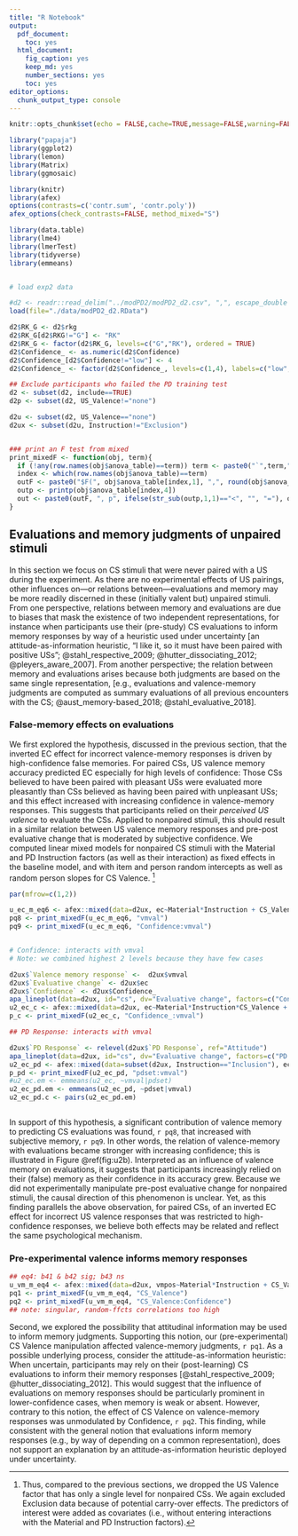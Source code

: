 ```yaml
---
title: "R Notebook"
output:
  pdf_document:
    toc: yes
  html_document:
    fig_caption: yes
    keep_md: yes
    number_sections: yes
    toc: yes
editor_options:
  chunk_output_type: console
---
```


```r
knitr::opts_chunk$set(echo = FALSE,cache=TRUE,message=FALSE,warning=FALSE)

library("papaja")
library(ggplot2)
library(lemon)
library(Matrix)
library(ggmosaic)

library(knitr)
library(afex)
options(contrasts=c('contr.sum', 'contr.poly'))
afex_options(check_contrasts=FALSE, method_mixed="S")

library(data.table)
library(lme4)
library(lmerTest)
library(tidyverse)
library(emmeans)


# load exp2 data

#d2 <- readr::read_delim("../modPD2/modPD2_d2.csv", ",", escape_double = FALSE, trim_ws = TRUE)
load(file="./data/modPD2_d2.RData")

d2$RK_G <- d2$rkg
d2$RK_G[d2$RKG!="G"] <- "RK"
d2$RK_G <- factor(d2$RK_G, levels=c("G","RK"), ordered = TRUE)
d2$Confidence_ <- as.numeric(d2$Confidence)
d2$Confidence_[d2$Confidence!="low"] <- 4
d2$Confidence_ <- factor(d2$Confidence_, levels=c(1,4), labels=c("low", "med/high"), ordered = TRUE)

## Exclude participants who failed the PD training test
d2 <- subset(d2, include==TRUE)
d2p <- subset(d2, US_Valence!="none")

d2u <- subset(d2, US_Valence=="none")
d2ux <- subset(d2u, Instruction!="Exclusion")


### print an F test from mixed
print_mixedF <- function(obj, term){
  if (!any(row.names(obj$anova_table)==term)) term <- paste0("`",term,"`")
  index <- which(row.names(obj$anova_table)==term)
  outF <- paste0("$F(", obj$anova_table[index,1], ",", round(obj$anova_table[index,2], 2), ")=", round(obj$anova_table[index,3],2))
  outp <- printp(obj$anova_table[index,4])
  out <- paste0(outF, ", p", ifelse(str_sub(outp,1,1)=="<", "", "="), outp, "$")
}


```


## Evaluations and memory judgments of unpaired stimuli

In this section we focus on CS stimuli that were never paired with a US during the experiment.
As there are no experimental effects of US pairings, other influences on---or relations between---evaluations and memory may be more readily discerned in these (initially valent but) unpaired stimuli.
<!-- Any effects on their evaluations must be due to other influences such as regression to the mean or effects of pre-experimental valence.  -->
From one perspective, relations between memory and evaluations are due to biases that mask the existence of two independent representations, for instance when participants use their (pre-study) CS evaluations to inform memory responses by way of a heuristic used under uncertainty [an attitude-as-information heuristic, "I like it, so it must have been paired with positive USs"; @stahl_respective_2009; @hutter_dissociating_2012; @pleyers_aware_2007].
From another perspective; the relation between memory and evaluations arises because both judgments are based on the same single representation, [e.g., evaluations and valence-memory judgments are computed as summary evaluations of all previous encounters with the CS; @aust_memory-based_2018; @stahl_evaluative_2018].

### False-memory effects on evaluations

We first explored the hypothesis, discussed in the previous section, that the inverted EC effect for incorrect valence-memory responses is driven by high-confidence false memories.
For paired CSs, US valence memory accuracy predicted EC especially for high levels of confidence:
Those CSs believed to have been paired with pleasant USs were evaluated more pleasantly than CSs believed as having been paired with unpleasant USs; and this effect increased with increasing confidence in valence-memory responses.
This suggests that participants relied on their *perceived US valence* to evaluate the CSs.
Applied to nonpaired stimuli, this should result in a similar relation between US valence memory responses and pre-post evaluative change that is moderated by subjective confidence.
We computed linear mixed models for nonpaired CS stimuli with the Material and PD Instruction factors (as well as their interaction) as fixed effects in the baseline model, and with item and person random intercepts as well as random person slopes for CS Valence.
^[Thus, compared to the previous sections, we dropped the US Valence factor that has only a single level for nonpaired CSs. We again excluded Exclusion data because of potential carry-over effects.
The predictors of interest were added as covariates (i.e., without entering interactions with the Material and PD Instruction factors).]



```r

par(mfrow=c(1,2))

u_ec_m_eq6 <- afex::mixed(data=d2ux, ec~Material*Instruction + CS_Valence + Confidence + CS_Valence:Confidence + vmval + vmval:Confidence + (1|cs) + (CS_Valence|id), method="S", progress=FALSE)
pq8 <- print_mixedF(u_ec_m_eq6, "vmval")
pq9 <- print_mixedF(u_ec_m_eq6, "Confidence:vmval")


# Confidence: interacts with vmval
# Note: we combined highest 2 levels because they have few cases

d2ux$`Valence memory response` <-  d2ux$vmval
d2ux$`Evaluative change` <- d2ux$ec
d2ux$`Confidence` <- d2ux$Confidence_
apa_lineplot(data=d2ux, id="cs", dv="Evaluative change", factors=c("Confidence","Valence memory response"), intercept=0, use = "all.obs", ylim=c(-4,4), args_title=list(sub="Confidence"))
u2_ec_c <- afex::mixed(data=d2ux, ec~Material*Instruction*CS_Valence + Confidence_*vmval + (1|cs) + (CS_Valence|id), method="S", progress=FALSE)
p_c <- print_mixedF(u2_ec_c, "Confidence_:vmval")

## PD Response: interacts with vmval

d2ux$`PD Response` <- relevel(d2ux$`PD Response`, ref="Attitude")
apa_lineplot(data=d2ux, id="cs", dv="Evaluative change", factors=c("PD Response","Valence memory response"), intercept=0, use = "all.obs", ylim=c(-4,4))
u2_ec_pd <- afex::mixed(data=subset(d2ux, Instruction=="Inclusion"), ec~Material*CS_Valence + pdset*vmval + (1|cs) + (CS_Valence|id), method="S", progress=FALSE)
p_pd <- print_mixedF(u2_ec_pd, "pdset:vmval")
#u2_ec.em <- emmeans(u2_ec, ~vmval|pdset)
u2_ec_pd.em <- emmeans(u2_ec_pd, ~pdset|vmval)
u2_ec_pd.c <- pairs(u2_ec_pd.em)



```

In support of this hypothesis, a significant contribution of valence memory to predicting CS evaluations was found, `r pq8`, that increased with subjective memory, `r pq9`.
In other words, the relation of valence-memory with evaluations became stronger with increasing confidence; this is illustrated in Figure \@ref(fig:u2b).
Interpreted as an influence of valence memory on evaluations, it suggests that participants increasingly relied on their (false) memory as their confidence in its accuracy grew.
Because we did not experimentally manipulate pre-post evaluative change for nonpaired stimuli, the causal direction of this phenomenon is unclear. 
Yet, as this finding parallels the above observation, for paired CSs, of an inverted EC effect for incorrect US valence responses that was restricted to high-confidence responses, we believe both effects may be related and reflect the same psychological mechanism.


### Pre-experimental valence informs memory responses

```r

## eq4: b41 & b42 sig; b43 ns
u_vm_m_eq4 <- afex::mixed(data=d2ux, vmpos~Material*Instruction + CS_Valence + Confidence + CS_Valence:Confidence + (1|cs) + (CS_Valence|id), method="S", progress=FALSE)
pq1 <- print_mixedF(u_vm_m_eq4, "CS_Valence")
pq2 <- print_mixedF(u_vm_m_eq4, "CS_Valence:Confidence")
## note: singular, random-ffcts correlations too high

```

Second, we explored the possibility that attitudinal information may be used to inform memory judgments.
Supporting this notion, our (pre-experimental) CS Valence manipulation affected valence-memory judgments, `r pq1`.
As a possible underlying process, consider the attitude-as-information heuristic: 
When uncertain, participants may rely on their (post-learning) CS evaluations to inform their memory responses [@stahl_respective_2009; @hutter_dissociating_2012].
This would suggest that the influence of evaluations on memory responses should be particularly prominent in lower-confidence cases, when memory is weak or absent.
However, contrary to this notion, the effect of CS Valence on valence-memory responses was unmodulated by Confidence, `r pq2`.
This finding, while consistent with the general notion that evaluations inform memory responses (e.g., by way of depending on a common representation), does not support an explanation by an attitude-as-information heuristic deployed under uncertainty.

